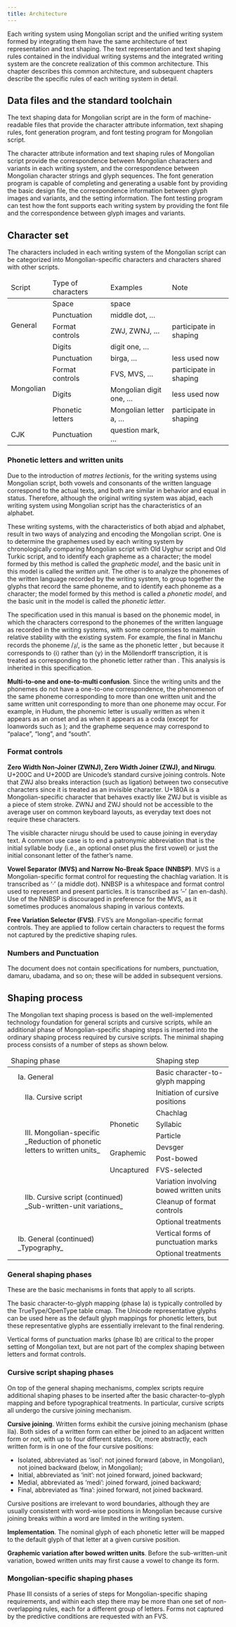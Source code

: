 ```yaml
---
title: Architecture
---
```



Each writing system using Mongolian script and the unified writing system formed by integrating them have the same architecture of text representation and text shaping. The text representation and text shaping rules contained in the individual writing systems and the integrated writing system are the concrete realization of this common architecture. This chapter describes this common architecture, and subsequent chapters describe the specific rules of each writing system in detail.

## Data files and the standard toolchain

The text shaping data for Mongolian script are in the form of machine-readable files that provide the character attribute information, text shaping rules, font generation program, and font testing program for Mongolian script.

The character attribute information and text shaping rules of Mongolian script provide the correspondence between Mongolian characters and variants in each writing system, and the correspondence between Mongolian character strings and glyph sequences. The font generation program is capable of completing and generating a usable font by providing the basic design file, the correspondence information between glyph images and variants, and the setting information. The font testing program can test how the font supports each writing system by providing the font file and the correspondence between glyph images and variants.

## Character set

The characters included in each writing system of the Mongolian script can be categorized into Mongolian-specific characters and characters shared with other scripts.

<table>
  <thead>
    <tr>
      <td>Script</td>
      <td>Type of characters</td>
      <td>Examples</td>
      <td>Note</td>
    </tr>
  </thead>
  <tbody>
    <tr>
      <td rowspan="4">General</td>
      <td>Space</td>
      <td>space</td>
      <td></td>
    </tr>
    <tr>
      <td>Punctuation</td>
      <td>middle dot, …</td>
      <td></td>
    </tr>
    <tr>
      <td>Format controls</td>
      <td>ZWJ, ZWNJ, …</td>
      <td>participate in shaping</td>
    </tr>
    <tr>
      <td>Digits</td>
      <td>digit one, …</td>
      <td></td>
    </tr>
    <tr>
      <td rowspan="4">Mongolian</td>
      <td>Punctuation</td>
      <td>birga, …</td>
      <td>less used now</td>
    </tr>
    <tr>
      <td>Format controls</td>
      <td>FVS, MVS, …</td>
      <td>participate in shaping</td>
    </tr>
    <tr>
      <td>Digits</td>
      <td>Mongolian digit one, …</td>
      <td>less used now</td>
    </tr>
    <tr>
      <td>Phonetic letters</td>
      <td>Mongolian letter a, …</td>
      <td>participate in shaping</td>
    </tr>
    <tr>
      <td>CJK</td>
      <td>Punctuation</td>
      <td>question mark, …</td>
      <td></td>
    </tr>
  </tbody>
</table>

### Phonetic letters and written units

Due to the introduction of _matres lectionis_, for the writing systems using Mongolian script, both vowels and consonants of the written language correspond to the actual texts, and both are similar in behavior and equal in status. Therefore, although the original writing system was abjad, each writing system using Mongolian script has the characteristics of an alphabet.

These writing systems, with the characteristics of both abjad and alphabet, result in two ways of analyzing and encoding the Mongolian script. One is to determine the graphemes used by each writing system by chronologically comparing Mongolian script with Old Uyghur script and Old Turkic script, and to identify each grapheme as a character; the model formed by this method is called the _graphetic model_, and the basic unit in this model is called the _written unit_. The other is to analyze the phonemes of the written language recorded by the writing system, to group together the glyphs that record the same phoneme, and to identify each phoneme as a character; the model formed by this method is called a _phonetic model_, and the basic unit in the model is called the _phonetic letter_.

The specification used in this manual is based on the phonemic model, in which the characters correspond to the phonemes of the written language as recorded in the writing systems, with some compromises to maintain relative stability with the existing system. For example, the final <Mong locale="MCH" links="Iy" /> in Manchu records the phoneme /ɹ̩/, is the same as the phonetic letter <Mong locale="MCH" links="ii" />, but because it corresponds to ⟨i⟩ rather than ⟨y⟩ in the Möllendorff transcription, it is treated as corresponding to the phonetic letter <Mong locale="MCH" links="i" /> rather than <Mong locale="MCH" links="ii" />. This analysis is inherited in this specification.

**Multi-to-one and one-to-multi confusion**. Since the writing units and the phonemes do not have a one-to-one correspondence, the phenomenon of the same phoneme corresponding to more than one written unit and the same written unit corresponding to more than one phoneme may occur. For example, in Hudum, the phonemic letter <Mong locale="MNG" links="n" /> is usually written as <Mong locale="MNG" links="N" /> when it appears as an onset and as <Mong locale="MNG" links="A" /> when it appears as a coda (except for loanwords such as <Mong locale="MNG" links="S W K2 O I N D" />); and the grapheme sequence <Mong locale="MNG" links="A O R D U" /> may correspond to <Mong locale="MNG" links="o r d o" /> “palace”, <Mong locale="MNG" links="u r t u" /> “long”, and <Mong locale="MNG" links="u r d u" /> “south”.

### Format controls

**Zero Width Non-Joiner (ZWNJ), Zero Width Joiner (ZWJ), and Nirugu**. U+200C and U+200D are Unicode’s standard cursive joining controls. Note that ZWJ also breaks interaction (such as ligation) between two consecutive characters since it is treated as an invisible character. U+180A is a Mongolian-specific character that behaves exactly like ZWJ but is visible as a piece of stem stroke. ZWNJ and ZWJ should not be accessible to the average user on common keyboard layouts, as everyday text does not require these characters.

The visible character nirugu should be used to cause joining in everyday text. A common use case is to end a patronymic abbreviation that is the initial syllable body (i.e., an optional onset plus the first vowel) or just the initial consonant letter of the father’s name.

**Vowel Separator (MVS) and Narrow No-Break Space (NNBSP)**. MVS is a Mongolian-specific format control for requesting the chachlag variation. It is transcribed as ‘_·_’ (a middle dot). NNBSP is a whitespace and format control used to represent and present particles. It is transcribed as ‘_–_’ (an en-dash). Use of the NNBSP is discouraged in preference for the MVS, as it sometimes produces anomalous shaping in various contexts.

**Free Variation Selector (FVS)**. FVS’s are Mongolian-specific format controls. They are applied to follow certain characters to request the forms not captured by the predictive shaping rules.

### Numbers and Punctuation

The document does not contain specifications for numbers, punctuation, damaru, ubadama, and so on; these will be added in subsequent versions.

## Shaping process

The Mongolian text shaping process is based on the well-implemented technology foundation for general scripts and cursive scripts, while an additional phase of Mongolian-specific shaping steps is inserted into the ordinary shaping process required by cursive scripts. The minimal shaping process consists of a number of steps as shown below.

<table>
  <thead>
    <tr>
      <td colspan="4">Shaping phase</td>
      <td>Shaping step</td>
    </tr>
  </thead>
  <tbody>
    <tr>
      <td rowspan="13"></td>
      <td colspan="3" style="border-left-style: hidden !important;">
        Ia. General
      </td>
      <td>Basic character-to-glyph mapping</td>
    </tr>
    <tr>
      <td rowspan="10"></td>
      <td colspan="2" style="border-left-style: hidden !important;">
        IIa. Cursive script
      </td>
      <td>Initiation of cursive positions</td>
    </tr>
    <tr>
      <td rowspan="6">
        III. Mongolian-specific <br /> _Reduction of phonetic letters to written units_
      </td>
      <td rowspan="3">Phonetic</td>
      <td>Chachlag</td>
    </tr>
    <tr>
      <td>Syllabic</td>
    </tr>
    <tr>
      <td>Particle</td>
    </tr>
    <tr>
      <td rowspan="2">Graphemic</td>
      <td>Devsger</td>
    </tr>
    <tr>
      <td>Post-bowed</td>
    </tr>
    <tr>
      <td>Uncaptured</td>
      <td>FVS-selected</td>
    </tr>
    <tr>
      <td colspan="2" rowspan="3" style="border-left-style: hidden !important;">
        IIb. Cursive script (continued) <br /> _Sub-written-unit variations_
      </td>
      <td>Variation involving bowed written units</td>
    </tr>
    <tr>
      <td>Cleanup of format controls</td>
    </tr>
    <tr>
      <td>Optional treatments</td>
    </tr>
    <tr>
      <td colspan="3" rowspan="2" style="border-left-style: hidden !important;">
        Ib. General (continued) <br /> _Typography_
      </td>
      <td>Vertical forms of punctuation marks</td>
    </tr>
    <tr>
      <td>Optional treatments</td>
    </tr>
  </tbody>
</table>

### General shaping phases

These are the basic mechanisms in fonts that apply to all scripts.

The basic character-to-glyph mapping (phase Ia) is typically controlled by the TrueType/OpenType table cmap. The Unicode representative glyphs can be used here as the default glyph mappings for phonetic letters, but these representative glyphs are essentially irrelevant to the final rendering.

Vertical forms of punctuation marks (phase Ib) are critical to the proper setting of Mongolian text, but are not part of the complex shaping between letters and format controls.

### Cursive script shaping phases

On top of the general shaping mechanisms, complex scripts require additional shaping phases to be inserted after the basic character-to-glyph mapping and before typographical treatments. In particular, cursive scripts all undergo the cursive joining mechanism.

**Cursive joining**. Written forms exhibit the cursive joining mechanism (phase IIa). Both sides of a written form can either be joined to an adjacent written form or not, with up to four different states. Or, more abstractly, each written form is in one of the four cursive positions:

- Isolated, abbreviated as ‘isol’: not joined forward (above, in Mongolian), not joined backward (below, in Mongolian);
- Initial, abbreviated as ‘init’: not joined forward, joined backward;
- Medial, abbreviated as ‘medi’: joined forward, joined backward;
- Final, abbreviated as ‘fina’: joined forward, not joined backward.

Cursive positions are irrelevant to word boundaries, although they are usually consistent with word-wise positions in Mongolian because cursive joining breaks within a word are limited in the writing system.

**Implementation**. The nominal glyph of each phonetic letter will be mapped to the default glyph of that letter at a given cursive position.

**Graphemic variation after bowed written units**. Before the sub-written-unit variation, bowed written units may first cause a vowel to change its form.

### Mongolian-specific shaping phases

Phase III consists of a series of steps for Mongolian-specific shaping requirements, and within each step there may be more than one set of non-overlapping rules, each for a different group of letters. Forms not captured by the predictive conditions are requested with an FVS.
